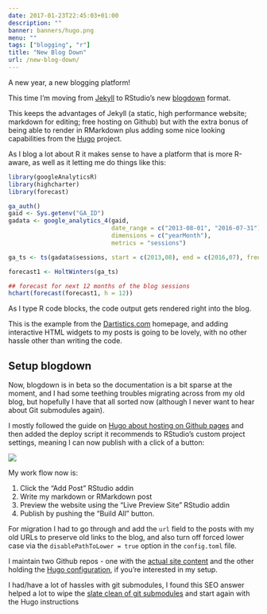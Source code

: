 ```yaml
---
date: 2017-01-23T22:45:03+01:00
description: ""
banner: banners/hugo.png
menu: ""
tags: ["blogging", "r"]
title: "New Blog Down"
url: /new-blog-down/
---
```


A new year, a new blogging platform!

This time I'm moving from [Jekyll](/hello-world) to RStudio's new [blogdown](https://github.com/rstudio/blogdown) format.

This keeps the advantages of Jekyll (a static, high performance website; markdown for editing; free hosting on Github) but with the extra bonus of being able to render in RMarkdown plus adding some nice looking capabilities from the [Hugo](https://gohugo.io/) project.

As I blog a lot about R it makes sense to have a platform that is more R-aware, as well as it letting me do things like this:

```r
library(googleAnalyticsR)
library(highcharter)
library(forecast)

ga_auth()
gaid <- Sys.getenv("GA_ID")
gadata <- google_analytics_4(gaid, 
                             date_range = c("2013-08-01", "2016-07-31"),
                             dimensions = c("yearMonth"),
                             metrics = "sessions")

ga_ts <- ts(gadata$sessions, start = c(2013,08), end = c(2016,07), frequency = 12)

forecast1 <- HoltWinters(ga_ts)

## forecast for next 12 months of the blog sessions
hchart(forecast(forecast1, h = 12))
```

As I type R code blocks, the code output gets rendered right into the blog.

This is the example from the [Dartistics.com](http://www.dartistics.com) homepage, and adding interactive HTML widgets to my posts is going to be lovely, with no other hassle other than writing the code.

## Setup blogdown

Now, blogdown is in beta so the documentation is a bit sparse at the moment, and I had some teething troubles migrating across from my old blog, but hopefully I have that all sorted now (although I never want to hear about Git submodules again).  

I mostly followed the guide on [Hugo about hosting on Github pages](https://gohugo.io/tutorials/github-pages-blog/) and then added the deploy script it recommends to RStudio's custom project settings, meaning I can now publish with a click of a button:

![](/images/hugo-deploy-rstudio.png)

My work flow now is:

1. Click the "Add Post" RStudio addin
2. Write my markdown or RMarkdown post
3. Preview the website using the "Live Preview Site" RStudio addin
4. Publish by pushing the "Build All" button. 

For migration I had to go through and add the `url` field to the posts with my old URLs to preserve old links to the blog, and also turn off forced lower case via the `disablePathToLower = true` option in the `config.toml` file. 

I maintain two Github repos - one with the [actual site content](https://github.com/MarkEdmondson1234/MarkEdmondson1234.github.io) and the other holding the [Hugo configuration](https://github.com/MarkEdmondson1234/markedmondson.me-hugo), if you're interested in my setup.

I had/have a lot of hassles with git submodules, I found this SEO answer helped a lot to wipe the [slate clean of git submodules](http://stackoverflow.com/questions/20929336/git-submodule-add-a-git-directory-is-found-locally-issue) and start again with the Hugo instructions
